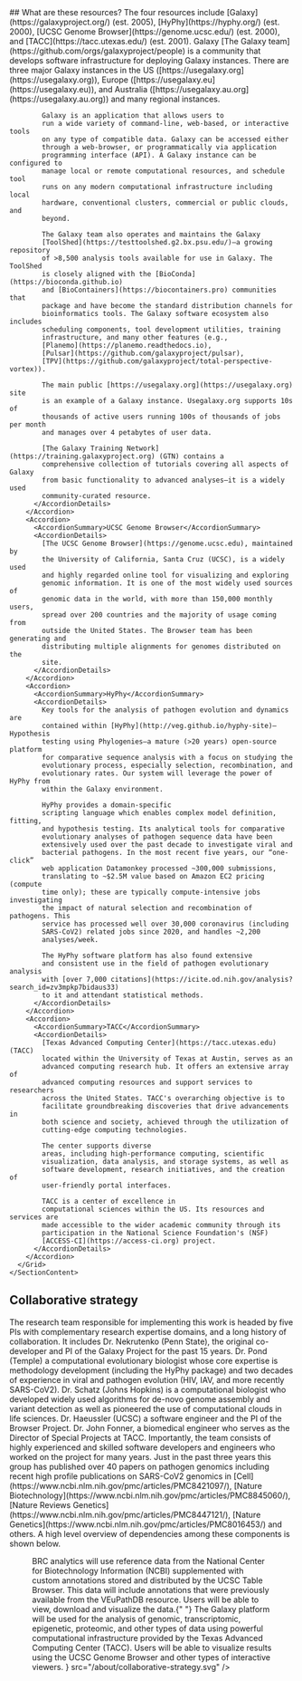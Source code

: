<Section border>
  <SectionLayout paired>
    <SectionHeadline paired>
      ## What are these resources?
      <SubHeadline>
        The four resources include [Galaxy](https://galaxyproject.org/) (est.
        2005), [HyPhy](https://hyphy.org/) (est. 2000), [UCSC Genome
        Browser](https://genome.ucsc.edu/) (est. 2000), and
        [TACC](https://tacc.utexas.edu/) (est. 2001).
      </SubHeadline>
    </SectionHeadline>
    <SectionContent paired>
      <Grid gridSx={{ gap: 4 }}>
        <Accordion>
          <AccordionSummary>Galaxy</AccordionSummary>
          <AccordionDetails>
            [The Galaxy team](https://github.com/orgs/galaxyproject/people) is a
            community that develops software infrastructure for deploying Galaxy
            instances. There are three major Galaxy instances in the US
            ([https://usegalaxy.org](https://usegalaxy.org)), Europe
            ([https://usegalaxy.eu](https://usegalaxy.eu)), and Australia
            ([https://usegalaxy.au.org](https://usegalaxy.au.org)) and many
            regional instances.

            Galaxy is an application that allows users to
            run a wide variety of command-line, web-based, or interactive tools
            on any type of compatible data. Galaxy can be accessed either
            through a web-browser, or programmatically via application
            programming interface (API). A Galaxy instance can be configured to
            manage local or remote computational resources, and schedule tool
            runs on any modern computational infrastructure including local
            hardware, conventional clusters, commercial or public clouds, and
            beyond.

            The Galaxy team also operates and maintains the Galaxy
            [ToolShed](https://testtoolshed.g2.bx.psu.edu/)—a growing repository
            of >8,500 analysis tools available for use in Galaxy. The ToolShed
            is closely aligned with the [BioConda](https://bioconda.github.io)
            and [BioContainers](https://biocontainers.pro) communities that
            package and have become the standard distribution channels for
            bioinformatics tools. The Galaxy software ecosystem also includes
            scheduling components, tool development utilities, training
            infrastructure, and many other features (e.g.,
            [Planemo](https://planemo.readthedocs.io),
            [Pulsar](https://github.com/galaxyproject/pulsar),
            [TPV](https://github.com/galaxyproject/total-perspective-vortex)).

            The main public [https://usegalaxy.org](https://usegalaxy.org) site
            is an example of a Galaxy instance. Usegalaxy.org supports 10s of
            thousands of active users running 100s of thousands of jobs per month
            and manages over 4 petabytes of user data.

            [The Galaxy Training Network](https://training.galaxyproject.org) (GTN) contains a
            comprehensive collection of tutorials covering all aspects of Galaxy
            from basic functionality to advanced analyses—it is a widely used
            community-curated resource.
          </AccordionDetails>
        </Accordion>
        <Accordion>
          <AccordionSummary>UCSC Genome Browser</AccordionSummary>
          <AccordionDetails>
            [The UCSC Genome Browser](https://genome.ucsc.edu), maintained by
            the University of California, Santa Cruz (UCSC), is a widely used
            and highly regarded online tool for visualizing and exploring
            genomic information. It is one of the most widely used sources of
            genomic data in the world, with more than 150,000 monthly users,
            spread over 200 countries and the majority of usage coming from
            outside the United States. The Browser team has been generating and
            distributing multiple alignments for genomes distributed on the
            site.
          </AccordionDetails>
        </Accordion>
        <Accordion>
          <AccordionSummary>HyPhy</AccordionSummary>
          <AccordionDetails>
            Key tools for the analysis of pathogen evolution and dynamics are
            contained within [HyPhy](http://veg.github.io/hyphy-site)—Hypothesis
            testing using Phylogenies—a mature (>20 years) open-source platform
            for comparative sequence analysis with a focus on studying the
            evolutionary process, especially selection, recombination, and
            evolutionary rates. Our system will leverage the power of HyPhy from
            within the Galaxy environment.

            HyPhy provides a domain-specific
            scripting language which enables complex model definition, fitting,
            and hypothesis testing. Its analytical tools for comparative
            evolutionary analyses of pathogen sequence data have been
            extensively used over the past decade to investigate viral and
            bacterial pathogens. In the most recent five years, our “one-click”
            web application Datamonkey processed ~300,000 submissions,
            translating to ~$2.5M value based on Amazon EC2 pricing (compute
            time only); these are typically compute-intensive jobs investigating
            the impact of natural selection and recombination of pathogens. This
            service has processed well over 30,000 coronavirus (including
            SARS-CoV2) related jobs since 2020, and handles ~2,200
            analyses/week.

            The HyPhy software platform has also found extensive
            and consistent use in the field of pathogen evolutionary analysis
            with [over 7,000 citations](https://icite.od.nih.gov/analysis?search_id=zv3mpkp7bidaus33)
            to it and attendant statistical methods.
          </AccordionDetails>
        </Accordion>
        <Accordion>
          <AccordionSummary>TACC</AccordionSummary>
          <AccordionDetails>
            [Texas Advanced Computing Center](https://tacc.utexas.edu) (TACC)
            located within the University of Texas at Austin, serves as an
            advanced computing research hub. It offers an extensive array of
            advanced computing resources and support services to researchers
            across the United States. TACC's overarching objective is to
            facilitate groundbreaking discoveries that drive advancements in
            both science and society, achieved through the utilization of
            cutting-edge computing technologies.

            The center supports diverse
            areas, including high-performance computing, scientific
            visualization, data analysis, and storage systems, as well as
            software development, research initiatives, and the creation of
            user-friendly portal interfaces.

            TACC is a center of excellence in
            computational sciences within the US. Its resources and services are
            made accessible to the wider academic community through its
            participation in the National Science Foundation's (NSF)
            [ACCESS-CI](https://access-ci.org) project.
          </AccordionDetails>
        </Accordion>
      </Grid>
    </SectionContent>

  </SectionLayout>
</Section>
<Section divider>
  <SectionLayout>
    <SectionHeadline centered>
      <h2>Collaborative strategy</h2>
    </SectionHeadline>
    <SectionContent centered>
      The research team responsible for implementing this work is headed by five
      PIs with complementary research expertise domains, and a long history of
      collaboration. It includes Dr. Nekrutenko (Penn State), the original
      co-developer and PI of the Galaxy Project for the past 15 years. Dr. Pond
      (Temple) a computational evolutionary biologist whose core expertise is
      methodology development (including the HyPhy package) and two decades of
      experience in viral and pathogen evolution (HIV, IAV, and more recently
      SARS-CoV2). Dr. Schatz (Johns Hopkins) is a computational biologist who
      developed widely used algorithms for de-novo genome assembly and variant
      detection as well as pioneered the use of computational clouds in life
      sciences. Dr. Haeussler (UCSC) a software engineer and the PI of the
      Browser Project. Dr. John Fonner, a biomedical engineer who serves as the
      Director of Special Projects at TACC. Importantly, the team consists of
      highly experienced and skilled software developers and engineers who
      worked on the project for many years. Just in the past three years this
      group has published over 40 papers on pathogen genomics including recent
      high profile publications on SARS-CoV2 genomics in
      [Cell](https://www.ncbi.nlm.nih.gov/pmc/articles/PMC8421097/), [Nature
      Biotechnology](https://www.ncbi.nlm.nih.gov/pmc/articles/PMC8845060/),
      [Nature Reviews
      Genetics](https://www.ncbi.nlm.nih.gov/pmc/articles/PMC8447121/), [Nature
      Genetics](https://www.ncbi.nlm.nih.gov/pmc/articles/PMC8016453/) and
      others. A high level overview of dependencies among these components is
      shown below.
      <Figure
        alt="Collaborative Strategy"
        caption={
          <figcaption>
            <span>
              BRC analytics will use reference data from the National Center for
              Biotechnology Information (NCBI) supplemented with custom
              annotations stored and distributed by the UCSC Table Browser. This
              data will include annotations that were previously available from
              the VEuPathDB resource. Users will be able to view, download and
              visualize the data.{" "}
            </span>
            <span>
              The Galaxy platform will be used for the analysis of genomic,
              transcriptomic, epigenetic, proteomic, and other types of data
              using powerful computational infrastructure provided by the Texas
              Advanced Computing Center (TACC). Users will be able to visualize
              results using the UCSC Genome Browser and other types of
              interactive viewers.
            </span>
          </figcaption>
        }
        src="/about/collaborative-strategy.svg"
      />
    </SectionContent>
  </SectionLayout>
</Section>

